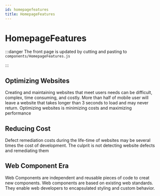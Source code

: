 ```yaml
---
id: homepagefeatures
title: HomepageFeatures
---
```


# HomepageFeatures

:::danger
The front page is updated by cutting and pasting to `components/HomepageFeatures.js`

:::

## Optimizing Websites

Creating and maintaining websites that meet users needs can be difficult, complex, time consuming, and costly. More than half of mobile user will leave a website that takes longer than 3 seconds to load and may never return. Optimizing websites is minimizing costs and maximizing performance

## Reducing Cost

Defect remediation costs during the life-time of websites may be several times the cost of development. The culprit is not detecting website defects and remediating them

## Web Component Era

Web Components are independent and reusable pieces of code to creat new components. Web components are based on existing web standards. They enable web developers to encapsulated styling and custom behavior.